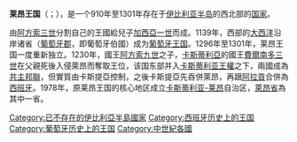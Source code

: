 {{Unreferenced|time=2021-11-28T07:54:21+00:00}}
{{noteTA
|1=zh:若昂; zh-tw:約翰;
|2=zh:曼努埃尔; zh-tw:曼紐;
|3=zh:塞巴斯蒂昂; zh-tw:塞巴斯蒂安;
|4=zh:阿拉贡; zh-tw:亞拉岡;
|5=zh:卡斯蒂利亚; zh-tw:卡斯提爾;
|6=zh:费利佩; zh-tw:菲利普;
|7=zh:杜瓦尔特; zh-tw:杜阿爾特;
|8=zh:费尔南多; zh-tw:斐迪南;
|9=zh:费南度; zh-tw:斐迪南;
|10=zh:腓力; zh-tw:菲利普;
|11=zh:费南多; zh-tw:斐迪南;
|12=zh:曼努埃爾; zh-tw:曼紐;
|13=zh:莱昂; zh-tw:雷昂;
|14=zh:阿拉貢; zh-tw:亞拉岡;
|15=zh:卡斯蒂利亞; zh-tw:卡斯提爾;
|16=zh:費利佩; zh-tw:菲利普;
|17=zh:杜瓦爾特; zh-tw:杜阿爾特;
|18=zh:萊昂; zh-tw:雷昂;
|19=zh:費爾南多; zh-tw:斐迪南;
|20=zh:菲利佩; zh-tw:菲利普
}}
{{Infobox Former Country
|conventional_long_name = 莱昂王国<br>Reino de León<br>Reinu de Llión
|common_name =  莱昂
|continent = [[歐洲|歐洲]]
|country   = 
|government_type  = [[封建君主制|封建君主制]]
|event_start = 
|year_start  = 910年12月10日
|event_end   = 并入[[卡斯蒂利亚王權|卡斯蒂利亚王權]]
|year_end    = 1301年9月23日
|image_flag  = Royal Banner of Leon (1157-1230).svg
|image_coat  = Coat of Arms of León (1157-1230).svg
|image coat  = Kingdom of Leon Arms.svg
|p1          = 阿斯图里亚斯王国
|flag_p1     = Emblema del Reino de Asturias.svg
|s1          = 卡斯蒂利亚王国
|flag_s1     = Banner of arms crown of Castille Habsbourg style.svg
|flag        = Leon banner.svg
|p2          = 
|flag_p2     = 
|s2          = 葡萄牙王国
|flag_s2     = PortugueseFlag1143.svg
|s3          = 
|flag_s3     = 
|flag_border = no
|image_map   = Kingdom of Leon 1037.svg
|image_map_caption = 1037年的莱昂王国
|capital           = [[莱昂_(西班牙)|莱昂]]
|common_languages  = 
|religion          = 基督教（罗马天主教）、伊斯兰教、犹太教
|title_leader      = [[萊昂君主列表|国王]]
|leader1      = [[加西亞一世_(萊昂)|加西亞一世]]（首）
|year_leader1 = 910-914
|leader2      = [[阿方索九世_(萊昂)|阿方索九世]]（末）
|year_leader2 = 1188-1230
|today   = {{flag|Spain}}<br>{{flag|Portugal}}
}}

'''莱昂王国'''（{{lang-es|Reino de León}}；{{lang-pt|Reino de Leão}}），是一个910年至1301年存在于[[伊比利亚半岛|伊比利亚半岛]]的西北部的[[国家|国家]]。

由[[阿方索三世_(莱昂)|阿方索三世]]分割自己的王國給兒子[[加西亞一世_(萊昂)|加西亞一世]]而成。1139年，西部的[[大西洋|大西洋]]沿岸诸省（[[葡萄牙郡|葡萄牙郡]]，即葡萄牙伯國）成为[[葡萄牙王国|葡萄牙王国]]。1296年至1301年，莱昂王国一度重新独立。1230年，國王[[阿方索九世_(萊昂)|阿方索九世]]之子，[[卡斯蒂利亞|卡斯蒂利亞]]的國王[[費爾南多三世_(卡斯蒂利亞)|費爾南多三世]]在父親死後入侵萊昂而奪取王位，该国东部并入[[卡斯蒂利亚王權|卡斯蒂利亚王權]]之下，兩國成為[[共主邦聯|共主邦聯]]，但實質由卡斯提亞控制，之後卡斯提亞先吞併萊昂，再跟[[阿拉貢|阿拉貢]]合併為[[西班牙|西班牙]]。1978年，原莱昂王国的核心地区成立[[卡斯蒂利亚-莱昂|卡斯蒂利亚-莱昂]]自治区，[[萊昂省|萊昂省]]為其中一省。

{{西班牙諸王國}}
{{DEFAULTSORT:León, Reino de}}
[[Category:已不存在的伊比利亞半島國家|Category:已不存在的伊比利亞半島國家]]
[[Category:西班牙历史上的王国|Category:西班牙历史上的王国]]
[[Category:葡萄牙历史上的王国|Category:葡萄牙历史上的王国]]
[[Category:中世紀各國|Category:中世紀各國]]
